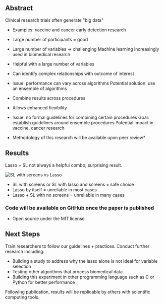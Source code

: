 

<PageHeading metadata={metadata} />

## Abstract

Clinical research trials often generate "big data"

* Examples: vaccine and cancer early detection research
* Large number of participants = good
* Large number of variables -> challenging
Machine learning increasingly used in biomedical research
* Helpful with a large number of variables
* Can identify complex relationships with outcome of interest
* Issue: performance can vary across algorithms
Potential solution: use an ensemble of algorithms
* Combine results across procedures
* Allows enhanced flexibility
* Issue: no formal guidelines for combining certain procedures
Goal: establish guidelines around ensemble procedures
Potential impact in vaccine, cancer research

* Methodology of this research will be available upon peer review*

## Results

Lasso + SL not always a helpful combo; surprising result.

![SL with screens vs Lasso](/images/lasso_vs_sl.png)

* SL with screens or SL with lasso and screens = safe choice
* Lasso by itself = unreliable in most cases
* Lasso + SL with no screens = unreliable in many cases

### Code will be available on GitHub once the paper is published

* Open source under the MIT license

## Next Steps

Train researchers to follow our guidelines + practices.
Conduct further research including:

* Building a study to address why the lasso alone is not ideal for variable selection
* Testing other algorithms that process biomedical data.
* Building this experiment in other programming language such as C or Python for better performance

Following publication, results will be replicable by others with scientific computing tools.
